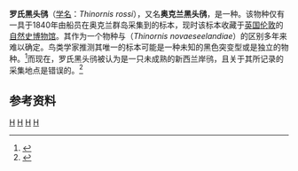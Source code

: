 {{Speciesbox
| taxon = Thinornis rossi
| image = Thinornis rossii.jpg
| image_caption = 罗氏黑头鸻
| binomial_authority = [[G._R._Gray|G. R. Gray]], 1845<ref>Gray, G.R. (1845). Part 3. Birds. ''In'': Richardson, J. & Gray, J.E. (eds). ''The Zoology of the Voyage of H.M.S. Erebus and Terror, under the command of Capt. Sir James Clark Ross during the years 1839 to 1843''. Vol.1. London.</ref>
}}
'''罗氏黑头鸻'''（[[学名|学名]]：''Thinornis rossi''），又名'''奥克兰黑头鸻'''，是一种{{tsl|en|Thinornis|黑头鸻属|黑头鸻}}。该物种仅有一具于1840年由{{tsl|en|HMS Erebus (1826)|幽冥号}}船员在奥克兰群岛采集到的标本，现时该标本收藏于[[英国|英国]][[伦敦|伦敦]]的[[自然史博物馆_(伦敦)|自然史博物馆]]。其作为一个物种与{{tsl|en|Thinornis novaeseelandiae|新西兰岸鸻}}（''Thinornis novaeseelandiae''）的区别多年来难以确定。鸟类学家{{tsl|en|Charles Fleming (ornithologist)|查尔斯·弗莱明}}推测其唯一的标本可能是一种未知的黑色突变型或是独立的物种。<ref>{{cite journal |doi=10.1071/MU939001 |author=Fleming, Charles |year=1939 |title=Birds of the Chatham Islands. Part III: The Shore Plover |journal= Emu |volume=39 |issue=1 |pages= 1–15}}</ref>而现在，罗氏黑头鸻被认为是一只未成熟的新西兰岸鸻，且关于其所记录的采集地点是错误的。<ref>{{Cite book| edition = 4th| publisher = Te Papa Press| isbn = 978-1-877385-59-9| last1 = Gill| first1 = Brian J.| last2 = Bell| first2 = B. D.| last3 = Chambers| first3 = G. K.| last4 = Medway| first4 = D. G.| last5 = Palma| first5 = R. L.| last6 = Scofield| first6 = R. P.| last7 = Tennyson| first7 = A. J. D.| last8 = Worthy| first8 = T. H.| title = Checklist of the Birds of New Zealand| location = Wellington, N.Z.| date = 2010}}</ref>

==参考资料==
{{reflist}}

{{鸻形目小作品}}
{{Taxonbar}}
[[Category:新西兰鸟类|H]]
[[Category:鸻科|H]]
[[Category:喬治·羅伯特·格雷命名的生物分类|H]]
[[Category:1845年描述的鸟类|H]]